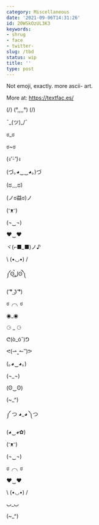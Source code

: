 ```yaml
---
category: Miscellaneous
date: '2021-09-06T14:31:26'
id: 20WSkOzUL3K3
keywords:
- shrug
- face
- twitter-
slug: /tbd
status: wip
title: ''
type: post
---
```


Not emoji, exactly. more ascii- art. 

More at: https://textfac.es/

(\/) (°,,,,°) (\/)

¯\_(ツ)_/¯

ಠ_ಠ

ಠ~ಠ

(ง'̀-'́)ง

(づ｡◕‿‿◕｡)づ

(ಥ﹏ಥ)

(ノಠ益ಠ)ノ

(ᵔᴥᵔ)

(¬‿¬)


♥‿♥


ヾ(⌐■_■)ノ♪


\ (•◡•) /


༼ʘ̚ل͜ʘ̚༽


( ͡° ͜ʖ ͡°)

ಠ╭╮ಠ

◉_◉

⚆ _ ⚆


ᕦ(ò_óˇ)ᕤ

ᕙ(⇀‸↼‶)ᕗ

(｡◕‿◕｡)

(¬_¬)

(ʘ‿ʘ)

(~_^)

༼ つ ◕_◕ ༽つ

(◕‿◕✿)

(ᵔᴥᵔ)

(¬‿¬)

ಠ╭╮ಠ

♥‿♥

\ (•◡•) /

ب_ب

(~_^)